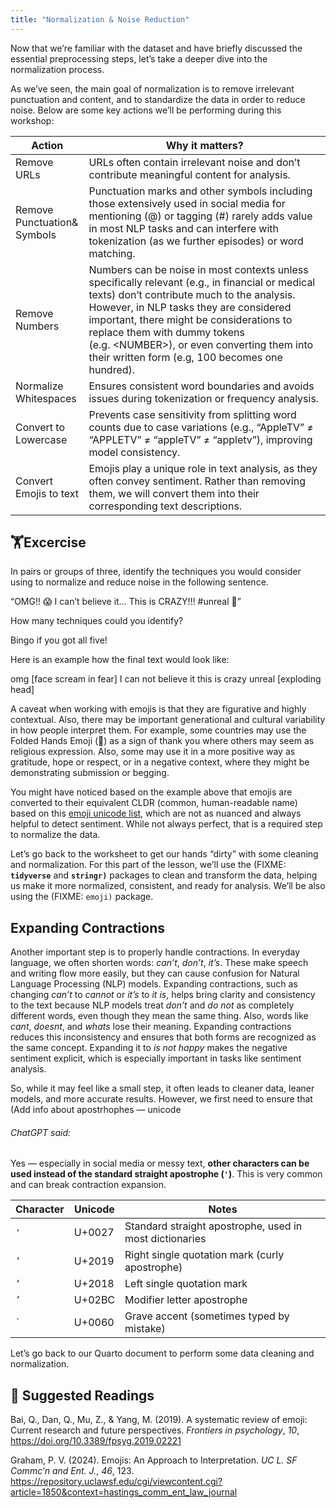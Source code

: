```yaml
---
title: "Normalization & Noise Reduction"
---
```


Now that we’re familiar with the dataset and have briefly discussed the essential preprocessing steps, let’s take a deeper dive into the normalization process.

As we've seen, the main goal of normalization is to remove irrelevant punctuation and content, and to standardize the data in order to reduce noise. Below are some key actions we’ll be performing during this workshop:

| Action                      | Why it matters?                                                                                                                                                                                                                                                                                                                                                         |
|------------------|-----------------------------------------------------------|
| Remove URLs                 | URLs often contain irrelevant noise and don't contribute meaningful content for analysis.                                                                                                                                                                                                                                                                               |
| Remove Punctuation& Symbols | Punctuation marks and other symbols including those extensively used in social media for mentioning (\@) or tagging (#) rarely adds value in most NLP tasks and can interfere with tokenization (as we further episodes) or word matching.                                                                                                                              |
| Remove Numbers              | Numbers can be noise in most contexts unless specifically relevant (e.g., in financial or medical texts) don't contribute much to the analysis. However, in NLP tasks they are considered important, there might be considerations to replace them with dummy tokens (e.g. \<NUMBER\>), or even converting them into their written form (e.g, 100 becomes one hundred). |
| Normalize Whitespaces       | Ensures consistent word boundaries and avoids issues during tokenization or frequency analysis.                                                                                                                                                                                                                                                                         |
| Convert to Lowercase        | Prevents case sensitivity from splitting word counts due to case variations (e.g., “AppleTV” ≠ "APPLETV" ≠ “appleTV” ≠ “appletv”), improving model consistency.                                                                                                                                                                                                         |
| Convert Emojis to text      | Emojis play a unique role in text analysis, as they often convey sentiment. Rather than removing them, we will convert them into their corresponding text descriptions.                                                                                                                                                                                                 |

<div>

## 🏋️Excercise

In pairs or groups of three, identify the techniques you would consider using to normalize and reduce noise in the following sentence.

"OMG!! 😱 I can't believe it... This is CRAZY!!! #unreal 🤯"

<div>

How many techniques could you identify?

<div>

Bingo if you got all five!

Here is an example how the final text would look like:

omg \[face scream in fear\] I can not believe it this is crazy unreal \[exploding head\]

</div>

</div>

</div>

A caveat when working with emojis is that they are figurative and highly contextual. Also, there may be important generational and cultural variability in how people interpret them. For example, some countries may use the Folded Hands Emoji (🙏) as a sign of thank you where others may seem as religious expression. Also, some may use it in a more positive way as gratitude, hope or respect, or in a negative context, where they might be demonstrating submission or begging.

You might have noticed based on the example above that emojis are converted to their equivalent CLDR (common, human-readable name) based on this [emoji unicode list](https://www.unicode.org/emoji/charts/full-emoji-list.html), which are not as nuanced and always helpful to detect sentiment. While not always perfect, that is a required step to normalize the data.

Let's go back to the worksheet to get our hands "dirty" with some cleaning and normalization. For this part of the lesson, we'll use the (FIXME: **`tidyverse`** and **`stringr)`** packages to clean and transform the data, helping us make it more normalized, consistent, and ready for analysis. We'll be also using the (FIXME: `emoji)` package.

## Expanding Contractions 

Another important step is to properly handle contractions. In everyday language, we often shorten words: *can’t*, *don’t*, *it’s*. These make speech and writing flow more easily, but they can cause confusion for Natural Language Processing (NLP) models. Expanding contractions, such as changing *can’t* to *cannot* or *it’s* to *it is*, helps bring clarity and consistency to the text because NLP models treat *don’t* and *do not* as completely different words, even though they mean the same thing. Also, words like *cant*, *doesnt*, and *whats* lose their meaning. Expanding contractions reduces this inconsistency and ensures that both forms are recognized as the same concept. Expanding it to *is not happy* makes the negative sentiment explicit, which is especially important in tasks like sentiment analysis.

So, while it may feel like a small step, it often leads to cleaner data, leaner models, and more accurate results. However, we first need to ensure that (Add info about apostrhophes — unicode

###### ChatGPT said:

Yes — especially in social media or messy text, **other characters can be used instead of the standard straight apostrophe (`'`)**. This is very common and can break contraction expansion.

| Character | Unicode | Notes                                                   |
|-----------|---------|---------------------------------------------------------|
| `'`       | U+0027  | Standard straight apostrophe, used in most dictionaries |
| `’`       | U+2019  | Right single quotation mark (curly apostrophe)          |
| `‘`       | U+2018  | Left single quotation mark                              |
| `ʼ`       | U+02BC  | Modifier letter apostrophe                              |
| `` ` ``   | U+0060  | Grave accent (sometimes typed by mistake)               |

Let's go back to our Quarto document to perform some data cleaning and normalization.

::: callout-note
## 📑 Suggested Readings

Bai, Q., Dan, Q., Mu, Z., & Yang, M. (2019). A systematic review of emoji: Current research and future perspectives. *Frontiers in psychology*, *10*, <https://doi.org/10.3389/fpsyg.2019.02221>

Graham, P. V. (2024). Emojis: An Approach to Interpretation. *UC L. SF Commc'n and Ent. J.*, *46*, 123. <https://repository.uclawsf.edu/cgi/viewcontent.cgi?article=1850&context=hastings_comm_ent_law_journal>
:::
